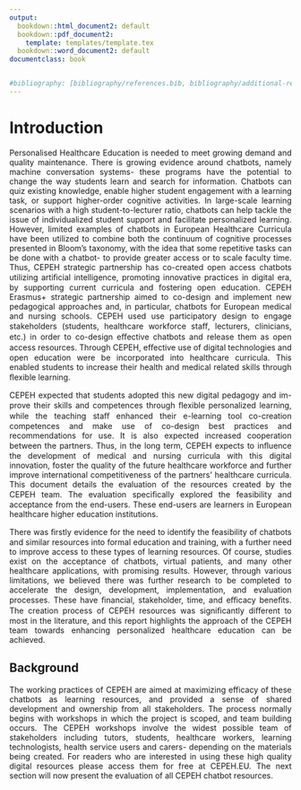 ```yaml
---
output:
  bookdown::html_document2: default
  bookdown::pdf_document2:
    template: templates/template.tex
  bookdown::word_document2: default
documentclass: book


#bibliography: [bibliography/references.bib, bibliography/additional-references.bib]
---
```


<style>
body {
text-align: justify}
</style>

# Introduction {.unnumbered}

```{=tex}
\adjustmtc
\markboth{Introduction}{}
```
<!-- For PDF output, include these two LaTeX commands after unnumbered chapter headings, otherwise the mini table of contents and the running header will show the previous chapter -->

Personalised Healthcare Education is needed to meet growing demand and quality maintenance. There is growing evidence around chatbots, namely machine conversation systems- these programs have the potential to change the way students learn and search for information.
Chatbots can quiz existing knowledge, enable higher student engagement with a learning task, or support higher-order cognitive activities. In large-scale learning scenarios with a high student-to-lecturer ratio, chatbots can help tackle the issue of individualized student support and facilitate personalized learning. However, limited examples of chatbots in European Healthcare Curricula have been utilized to combine both the continuum of cognitive processes presented in Bloom’s taxonomy, with the idea that some repetitive tasks can be done with a chatbot- to provide greater access or to scale faculty time.
Thus, CEPEH strategic partnership has co-created open access chatbots utilizing artiﬁcial intelligence, promoting innovative practices in digital era, by supporting current curricula and fostering open education.
CEPEH Erasmus+ strategic partnership aimed to co-design and implement new pedagogical approaches and, in particular, chatbots for European medical and nursing schools. CEPEH used use participatory design to engage stakeholders (students, healthcare workforce staﬀ, lecturers, clinicians, etc.) in order to co-design eﬀective chatbots and release them as open access resources. Through CEPEH, eﬀective use of digital technologies and open education were be incorporated into healthcare curricula. This enabled students to increase their health and medical related skills through ﬂexible learning.

CEPEH expected that students adopted this new digital pedagogy and im- prove their skills and competences through ﬂexible personalized learning, while the teaching staﬀ enhanced their e-learning tool co-creation competences and make use of co-design best practices and recommendations for use. It is also expected increased cooperation between the partners. Thus, in the long term, CEPEH expects to inﬂuence the development of medical and nursing curricula with this digital innovation, foster the quality of the future healthcare workforce and further improve international competitiveness of the partners’ healthcare curricula. This document details the evaluation of the resources created by the CEPEH team.
The evaluation speciﬁcally explored the feasibility and acceptance from the end-users. These end-users are learners in European healthcare higher education institutions.

  
There was ﬁrstly evidence for the need to identify the feasibility of chatbots and similar resources into formal education and training, with a further need to improve access to these types of learning resources. Of course, studies exist on the acceptance of chatbots, virtual patients, and many other healthcare applications, with promising results. However, through various limitations, we believed there was further research to be completed to accelerate the design, development, implementation, and evaluation processes. These have ﬁnancial, stakeholder, time, and eﬃcacy beneﬁts. The creation process of CEPEH resources was signiﬁcantly diﬀerent to most in the literature, and this report highlights the approach of the CEPEH team towards enhancing personalized healthcare education can be achieved.



## Background {#sec-background .unnumbered}

The working practices of CEPEH are aimed at maximizing efficacy of these chatbots as learning resources, and provided a sense of shared development and ownership from all stakeholders. The process normally begins with workshops in which the project is scoped, and team building occurs. The CEPEH workshops involve the widest possible team of stakeholders including tutors, students, healthcare workers, learning technologists, health service users and carers- depending on the materials being created.  For readers who are interested in using these high quality digital resources please access them for free at CEPEH.EU. The next section will now present the evaluation of all CEPEH chatbot resources.

